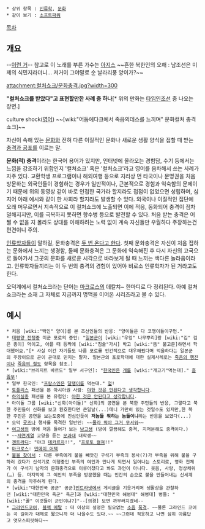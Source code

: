  * 상위 항목 : [[인류학]], [[문화]]
 * 같이 보기 : [[소프트파워]]

[[목차]]
== 개요 ==
--[http://tvple.com/84851 이런 거]-- 참고로 이 노래를 부른 가수는 [[아지스]]
{{{#!html
<embed src='http://flvs.daum.net/flvPlayer.swf?vid=CsDMVH0EwRc$' width='502px' height='399px' allowScriptAccess='always' type='application/x-shockwave-flash' allowFullScreen='true' bgcolor='#000000'></embed>
}}}
~~흔한 북한인의 오해 : 남조선은 미제의 식민지라더니… 저거이 그야말로 순 날라리풍 앙이가?~~

attachment:컬처쇼크/문화충격.jpg?width=300
 
'''"컬처쇼크를 받았다"고 표현할만한 사례 중 하나'''[* 위의 만화는 [[타임인조선]] 중 나오는 장면.]
 
culture shock([[영어]]) ~~[wiki:"어둠에다크에서 죽음의데스를 느끼며" 문화컬처 충격쇼크]~~
 
자신이 속해 있는 [[문화]]와 전혀 다른 이질적인 문화나 새로운 생활 양식을 접할 때 받는 [[충격과 공포]]를 이르는 말.

'''문화(적) 충격'''이라는 한국어 용어가 있지만, 인터넷에 올라오는 경험담, 수기 등에서는 느낌을 강조하기 위함인지 '컬쳐쇼크' 혹은 '컬처쇼크'라고 영어를 음차해서 쓰는 사례가 자주 있다. 교환학생 프로그램이나 해외여행 등으로 지리상 먼 타국이나 문명권을 처음 방문하는 외국인들이 경험하는 경우가 일반적이나, 근본적으로 경험과 익숙함의 문제이기 때문에 위의 동영상 같이 바로 인접한 국가라 할지라도 접점이 없었으면 성립하며, 심지어 아래 예시와 같이 한 사회라 할지라도 발생할 수 있다. 외국이나 이질적인 집단에 오래 머무르면서 지속적으로 이 컬처쇼크에 노출되면 이에 적응, 동화되어 충격이 점차 덜해지지만, 이를 극복하지 못하면 향수병 등으로 발전할 수 있다. 처음 받는 충격은 어쩔 수 없을 지 몰라도 상대를 이해하려는 노력 없이 계속 자신들만 우월하다 주장하는건 편견이니 주의.

[[인류학]]자들이 말하길, 문화충격은 [[폭풍|두 번 온다고 한다]]. 첫째 문화충격은 자신이 처음 접하는 문화에서 느끼는 생경함, 둘째 문화충격은 그 문화에 익숙해진 후 다시 자신의 고국으로 돌아가서 그곳의 문화를 새로운 시각으로 바라보게 될 때 느끼는 색다른 놀라움이라고. 인류학자들끼리는 이 두 번의 충격의 경험이 있어야 비로소 인류학자가 된 거라고도 한다.

오덕계에서 컬처쇼크라는 단어는 [[마크로스]]의 데칼챠~ 한마디로 다 정리된다. 아예 컬처쇼크라는 소재 그 자체로 지금까지 명맥을 이어온 시리즈라고 볼 수 있다.
== 예시 ==
 * 처음 [wiki:"백인" 양이]를 본 조선인들의 반응: "양이들은 다 코쟁이들이구먼."
 * [[태평양 전쟁]]중 미군 포로의 증언: "[[일본군]]이 [wiki:"우엉" 나무뿌리]랑 [wiki:"김" 검은 종이] 먹이고, 아플 때 등짝에 [wiki:"침술"가시] 박고 [wiki:"뜸" 불고문]하면서 학대했어요."[* 사실 이건 자기들도 나름 포로를 인간적으로 대우해줬다며 억울하다는 일본군의 주장이므로 곧이 곧대로 믿지는 말자. 일본군의 포로학대에 대한 실제사례로는 [[죽음의 행진]]이나 [[죽음의 철도]] 항목을 참조.]
 * [wiki:"브리지트 바르도" 일부 서구인]: "[[한국인]]은 [[개]]를 [wiki:"개고기"먹는대]." [[흠좀무]]!
 * 일부 한국인: "[[프랑스인]]은 [[달팽이]]를 먹는대." [[헐]]!
 * [[토플리스]] 패션을 본 아시아권 사람: [[야한 것은 안된다고 생각합니다]].
 * [[하의실종]] 패션을 본 유럽인: [[야한 것은 안된다고 생각합니다]].
 * 아이돌 그룹 [wiki:"신화(아이돌)" 신화]의 공연을 본 북한 주민들의 반응, 그렇다고 북한 주민들이 신화를 보고 환호한다면 큰일날(...)테니 가만히 있는 것일수도 있지만,한 북한 주민은 공연을 보는도중에 진심인듯이 '''저놈들 뭐하는 놈들이냐'''하는 반응을 보였다(...)
 * 오덕 [[굿즈]]나 행사를 목격한 일반인: ~~[[몰라 뭐야 그거 무서워]]~~
 * [[여고생]]의 방에 처음 들어가 보는 [[남고생]] (방이 깔끔해도 충격, 지저분해도 충격이다.)
 * ~~[[자연계]]열 교양을 듣는 [[문과]]대 대학생~~
 * [[젠트라디]]: "야크 [[데카르차]]!!", "[[프로토 컬쳐]]!!"
 * [[마크로스]]: [[민메이 어택]]
 * [[불을 찾아서]] : 다른 부족에게 불을 빼앗긴 구석기 부족의 용사(?)가 부족을 위해 불을 구하러 갔다가 신석기로 이행중인 부족의 여인과 만나게 되면서 일어나는 스토리로, 영화 전체가 이 구석기 남자의 문화충격으로 이루어졌다고 봐도 과언이 아니다. 웃음, 사랑, 정상체위(…) 등. 마지막에 그 여인의 부족을 방문했을 때는 인간의 손으로 불을 만들어내는 신세계의 충격을 마주하게 된다.
 * [wiki:"대한민국 공군" 공군][[인트라넷]]에서 게시글을 기웃거리며 생활상을 관찰하던 [wiki:"대한민국 육군" 육군]과 [wiki:"대한민국 해병대" 해병대] 병들: "[wiki:"꿀" 이것들이 군인이냐?]"--[의경] 보면 까무러치겠네--
 * [[그라인드코어]], [[블랙 메탈]] : 더 이상의 설명은 필요없는 [[소음]] [[폭격]]. ~~물론 그라인드 코어는 곡 길이가 대체로 짧으니까 더 나을수도 있다.~~ ~~그런데 적응하고 나면 심히 아름답고 앳모스피릿하다~~
